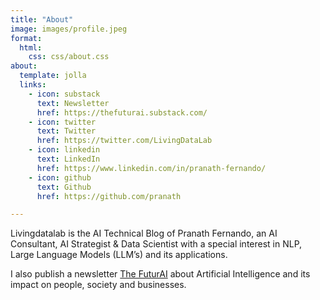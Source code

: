 ```yaml
---
title: "About"
image: images/profile.jpeg
format:
  html:
    css: css/about.css
about:
  template: jolla
  links:
    - icon: substack
      text: Newsletter
      href: https://thefuturai.substack.com/
    - icon: twitter
      text: Twitter
      href: https://twitter.com/LivingDataLab
    - icon: linkedin
      text: LinkedIn
      href: https://www.linkedin.com/in/pranath-fernando/
    - icon: github
      text: Github
      href: https://github.com/pranath

---
```


Livingdatalab is the AI Technical Blog of Pranath Fernando, an AI Consultant, AI Strategist & Data Scientist with a special interest in NLP, Large Language Models (LLM's) and its applications.

I also publish a newsletter [The FuturAI](https://medium.com/@pranathfernando) about Artificial Intelligence and its impact on people, society and businesses.